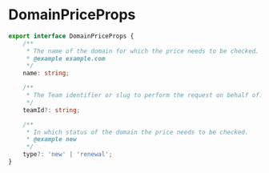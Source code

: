 # DomainPriceProps

```typescript
export interface DomainPriceProps {
    /**
     * The name of the domain for which the price needs to be checked.
     * @example example.com
     */
    name: string;

    /**
     * The Team identifier or slug to perform the request on behalf of.
     */
    teamId?: string;

    /**
     * In which status of the domain the price needs to be checked.
     * @example new
     */
    type?: 'new' | 'renewal';
}
```
